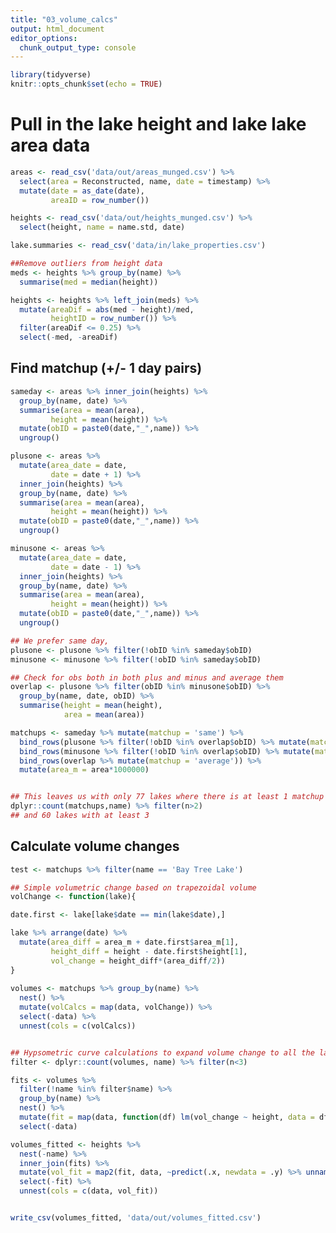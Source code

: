 ```yaml
---
title: "03_volume_calcs"
output: html_document
editor_options: 
  chunk_output_type: console
---
```


```r
library(tidyverse)
knitr::opts_chunk$set(echo = TRUE)
```

# Pull in the lake height and lake lake area data

```r
areas <- read_csv('data/out/areas_munged.csv') %>%
  select(area = Reconstructed, name, date = timestamp) %>%
  mutate(date = as_date(date),
         areaID = row_number())

heights <- read_csv('data/out/heights_munged.csv') %>%
  select(height, name = name.std, date)

lake.summaries <- read_csv('data/in/lake_properties.csv')

##Remove outliers from height data
meds <- heights %>% group_by(name) %>%
  summarise(med = median(height))

heights <- heights %>% left_join(meds) %>%
  mutate(areaDif = abs(med - height)/med,
         heightID = row_number()) %>%
  filter(areaDif <= 0.25) %>%
  select(-med, -areaDif)

```


## Find matchup (+/- 1 day pairs)

```r
sameday <- areas %>% inner_join(heights) %>%
  group_by(name, date) %>%
  summarise(area = mean(area),
         height = mean(height)) %>%
  mutate(obID = paste0(date,"_",name)) %>%
  ungroup()

plusone <- areas %>%
  mutate(area_date = date,
         date = date + 1) %>%
  inner_join(heights) %>%
  group_by(name, date) %>%
  summarise(area = mean(area),
         height = mean(height)) %>%
  mutate(obID = paste0(date,"_",name)) %>%
  ungroup()

minusone <- areas %>%
  mutate(area_date = date,
         date = date - 1) %>%
  inner_join(heights) %>%
  group_by(name, date) %>%
  summarise(area = mean(area),
         height = mean(height)) %>%
  mutate(obID = paste0(date,"_",name)) %>%
  ungroup()

## We prefer same day,
plusone <- plusone %>% filter(!obID %in% sameday$obID)
minusone <- minusone %>% filter(!obID %in% sameday$obID)

## Check for obs both in both plus and minus and average them
overlap <- plusone %>% filter(obID %in% minusone$obID) %>%
  group_by(name, date, obID) %>%
  summarise(height = mean(height),
            area = mean(area))

matchups <- sameday %>% mutate(matchup = 'same') %>%
  bind_rows(plusone %>% filter(!obID %in% overlap$obID) %>% mutate(matchup = 'plusone')) %>%
  bind_rows(minusone %>% filter(!obID %in% overlap$obID) %>% mutate(matchup = 'minusone')) %>%
  bind_rows(overlap %>% mutate(matchup = 'average')) %>%
  mutate(area_m = area*1000000)


## This leaves us with only 77 lakes where there is at least 1 matchup
dplyr::count(matchups,name) %>% filter(n>2)
## and 60 lakes with at least 3

```

## Calculate volume changes

```r
test <- matchups %>% filter(name == 'Bay Tree Lake')

## Simple volumetric change based on trapezoidal volume
volChange <- function(lake){

date.first <- lake[lake$date == min(lake$date),]

lake %>% arrange(date) %>%
  mutate(area_diff = area_m + date.first$area_m[1],
         height_diff = height - date.first$height[1],
         vol_change = height_diff*(area_diff/2))
}
  
volumes <- matchups %>% group_by(name) %>%
  nest() %>%
  mutate(volCalcs = map(data, volChange)) %>%
  select(-data) %>%
  unnest(cols = c(volCalcs))


## Hypsometric curve calculations to expand volume change to all the lakes
filter <- dplyr::count(volumes, name) %>% filter(n<3)

fits <- volumes %>%
  filter(!name %in% filter$name) %>%
  group_by(name) %>%
  nest() %>%
  mutate(fit = map(data, function(df) lm(vol_change ~ height, data = df))) %>%
  select(-data)

volumes_fitted <- heights %>%
  nest(-name) %>%
  inner_join(fits) %>%
  mutate(vol_fit = map2(fit, data, ~predict(.x, newdata = .y) %>% unname())) %>%
  select(-fit) %>%
  unnest(cols = c(data, vol_fit))


write_csv(volumes_fitted, 'data/out/volumes_fitted.csv')
```


